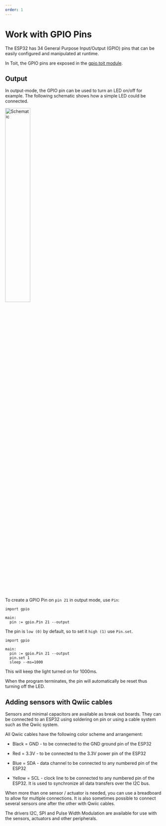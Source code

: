 ```yaml
---
order: 1
---
```



# Work with GPIO Pins

The ESP32 has 34 General Purpose Input/Output (GPIO) pins that can be easily configured and manipulated at runtime.

In Toit, the GPIO pins are exposed in the [gpio.toit module](https://libs.toit.io/gpio/library-summary).

## Output

In output-mode, the GPIO pin can be used to turn an LED on/off for example. The following schematic shows how a simple LED could be connected.

<img src={LedZeroOne} alt="Schematic" width="40%" />

To create a GPIO Pin on `pin 21` in output mode, use `Pin`:

```
import gpio

main:
  pin := gpio.Pin 21 --output
```

The pin is `low (0)` by default, so to set it `high (1)` use `Pin.set`.

```
import gpio

main:
  pin := gpio.Pin 21 --output
  pin.set 1
  sleep --ms=1000
```

This will keep the light turned on for 1000ms.

<Note type="warning">

When the program terminates, the pin will automatically be reset thus turning off the LED.

</Note>

## Adding sensors with Qwiic cables

Sensors and minimal capacitors are available as break out boards.
They can be connected to an ESP32 using soldering on pin or using a cable system such as the Qwiic system.

All Qwiic cables have the following color scheme and arrangement:

- Black = GND - to be connected to the GND ground pin of the ESP32

- Red = 3.3V - to be connected to the 3.3V power pin of the ESP32

- Blue = SDA - data channel to be connected to any numbered pin of the ESP32

- Yellow = SCL - clock line to be connected to any numbered pin of the ESP32. It is used to synchronize all data transfers over the I2C bus.

When more than one sensor / actuator is needed, you can use a breadboard to allow for multiple connections. It is also sometimes possible to connect several sensors one after the other with Qwiic cables.

The drivers I2C, SPI and Pulse Width Modulation are available for use with the sensors, actuators and other peripherals.
